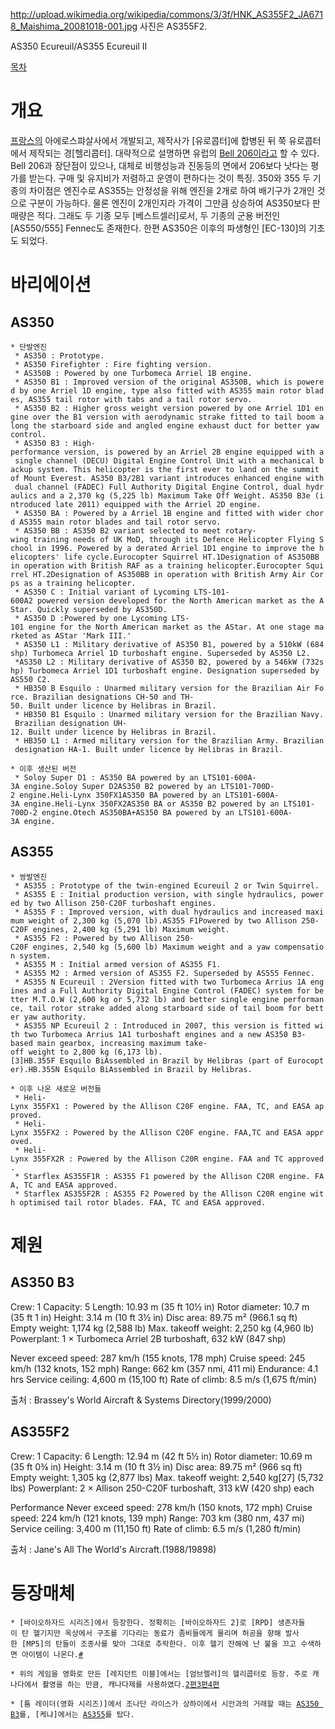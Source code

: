 http://upload.wikimedia.org/wikipedia/commons/3/3f/HNK_AS355F2_JA6718_Maishima_20081018-001.jpg
사진은 AS355F2.

AS350 Ecureuil/AS355 Ecureuil II

[[목차]]
= 개요 =
[[프랑스]]의 아에로스퍄살사에서 개발되고, 제작사가 [유로콥터]에 합병된 뒤 쭉 유로콥터에서 제작되는 경[헬리콥터]. 대략적으로 설명하면 유럽의 [[Bell 206]]이라고 할 수 있다. Bell 206과 장단점이 있으나, 대체로 비행성능과 진동등의 면에서 206보다 낫다는 평가를 받는다. 구매 및 유지비가 저렴하고 운영이 편하다는 것이 특징. 350와 355 두 기종의 차이점은 엔진수로 AS355는 안정성을 위해 엔진을 2개로 하여 배기구가 2개인 것으로 구분이 가능하다. 물론 엔진이 2개인지라 가격이 그만큼 상승하여 AS350보다 판매량은 적다. 그래도 두 기종 모두 [베스트셀러]로서, 두 기종의 군용 버전인 [AS550/555] Fennec도 존재한다. 한편 AS350은 이후의 파생형인 [EC-130]의 기초도 되었다.  

= 바리에이션 =
== AS350 ==
 * 단발엔진
  * AS350 : Prototype.
  * AS350 Firefighter : Fire fighting version.
  * AS350B : Powered by one Turbomeca Arriel 1B engine.
  * AS350 B1 : Improved version of the original AS350B, which is powered by one Arriel 1D engine, type also fitted with AS355 main rotor blades, AS355 tail rotor with tabs and a tail rotor servo.
  * AS350 B2 : Higher gross weight version powered by one Arriel 1D1 engine over the B1 version with aerodynamic strake fitted to tail boom along the starboard side and angled engine exhaust duct for better yaw control.
  * AS350 B3 : High-performance version, is powered by an Arriel 2B engine equipped with a single channel (DECU) Digital Engine Control Unit with a mechanical backup system. This helicopter is the first ever to land on the summit of Mount Everest. AS350 B3/2B1 variant introduces enhanced engine with dual channel (FADEC) Full Authority Digital Engine Control, dual hydraulics and a 2,370 kg (5,225 lb) Maximum Take Off Weight. AS350 B3e (introduced late 2011) equipped with the Arriel 2D engine.
  * AS350 BA : Powered by a Arriel 1B engine and fitted with wider chord AS355 main rotor blades and tail rotor servo.
  * AS350 BB : AS350 B2 variant selected to meet rotary-wing training needs of UK MoD, through its Defence Helicopter Flying School in 1996. Powered by a derated Arriel 1D1 engine to improve the helicopters' life cycle.Eurocopter Squirrel HT.1Designation of AS350BB in operation with British RAF as a training helicopter.Eurocopter Squirrel HT.2Designation of AS350BB in operation with British Army Air Corps as a training helicopter.
  * AS350 C : Initial variant of Lycoming LTS-101-600A2 powered version developed for the North American market as the AStar. Quickly superseded by AS350D.
  * AS350 D :Powered by one Lycoming LTS-101 engine for the North American market as the AStar. At one stage marketed as AStar 'Mark III.'
  * AS350 L1 : Military derivative of AS350 B1, powered by a 510kW (684shp) Turbomeca Arriel 1D turboshaft engine. Superseded by AS350 L2.
  *AS350 L2 : Military derivative of AS350 B2, powered by a 546kW (732shp) Turbomeca Arriel 1D1 turboshaft engine. Designation superseded by AS550 C2.
  * HB350 B Esquilo : Unarmed military version for the Brazilian Air Force. Brazilian designations CH-50 and TH-50. Built under licence by Helibras in Brazil.
  * HB350 B1 Esquilo : Unarmed military version for the Brazilian Navy. Brazilian designation UH-12. Built under licence by Helibras in Brazil.
  * HB350 L1 : Armed military version for the Brazilian Army. Brazilian designation HA-1. Built under licence by Helibras in Brazil.

 * 이후 생산된 버전
  * Soloy Super D1 : AS350 BA powered by an LTS101-600A-3A engine.Soloy Super D2AS350 B2 powered by an LTS101-700D-2 engine.Heli-Lynx 350FX1AS350 BA powered by an LTS101-600A-3A engine.Heli-Lynx 350FX2AS350 BA or AS350 B2 powered by an LTS101-700D-2 engine.Otech AS350BA+AS350 BA powered by an LTS101-600A-3A engine.

== AS355 ==
 * 쌍발엔진
  * AS355 : Prototype of the twin-engined Ecureuil 2 or Twin Squirrel.
  * AS355 E : Initial production version, with single hydraulics, powered by two Allison 250-C20F turboshaft engines.
  * AS355 F : Improved version, with dual hydraulics and increased maximum weight of 2,300 kg (5,070 lb).AS355 F1Powered by two Allison 250-C20F engines, 2,400 kg (5,291 lb) Maximum weight.
  * AS355 F2 : Powered by two Allison 250-C20F engines, 2,540 kg (5,600 lb) Maximum weight and a yaw compensation system.
  * AS355 M : Initial armed version of AS355 F1.
  * AS355 M2 : Armed version of AS355 F2. Superseded by AS555 Fennec.
  * AS355 N Ecureuil : 2Version fitted with two Turbomeca Arrius 1A engines and a Full Authority Digital Engine Control (FADEC) system for better M.T.O.W (2,600 kg or 5,732 lb) and better single engine performance, tail rotor strake added along starboard side of tail boom for better yaw authority.
  * AS355 NP Ecureuil 2 : Introduced in 2007, this version is fitted with two Turbomeca Arrius 1A1 turboshaft engines and a new AS350 B3-based main gearbox, increasing maximum take-off weight to 2,800 kg (6,173 lb).[3]HB.355F Esquilo BiAssembled in Brazil by Helibras (part of Eurocopter).HB.355N Esquilo BiAssembled in Brazil by Helibras.

 * 이후 나온 새로운 버전들
  * Heli-Lynx 355FX1 : Powered by the Allison C20F engine. FAA, TC, and EASA approved.
  * Heli-Lynx 355FX2 : Powered by the Allison C20F engine. FAA,TC and EASA approved.
  * Heli-Lynx 355FX2R : Powered by the Allison C20R engine. FAA and TC approved.
  * Starflex AS355F1R : AS355 F1 powered by the Allison C20R engine. FAA, TC and EASA approved.
  * Starflex AS355F2R : AS355 F2 Powered by the Allison C20R engine with optimised tail rotor blades. FAA, TC and EASA approved.

= 제원 =
== AS350 B3 ==
Crew: 1
Capacity: 5
Length: 10.93 m (35 ft 10½ in)
Rotor diameter: 10.7 m (35 ft 1 in)
Height: 3.14 m (10 ft 3½ in)
Disc area: 89.75 m² (966.1 sq ft)
Empty weight: 1,174 kg (2,588 lb)
Max. takeoff weight: 2,250 kg (4,960 lb)
Powerplant: 1 × Turbomeca Arriel 2B turboshaft, 632 kW (847 shp)

Never exceed speed: 287 km/h (155 knots, 178 mph)
Cruise speed: 245 km/h (132 knots, 152 mph)
Range: 662 km (357 nmi, 411 mi)
Endurance: 4.1 hrs
Service ceiling: 4,600 m (15,100 ft)
Rate of climb: 8.5 m/s (1,675 ft/min)

출처 : Brassey's World Aircraft & Systems Directory(1999/2000)

== AS355F2 ==
Crew: 1
Capacity: 6
Length: 12.94 m (42 ft 5½ in)
Rotor diameter: 10.69 m (35 ft 0¾ in)
Height: 3.14 m (10 ft 3½ in)
Disc area: 89.75 m² (966 sq ft)
Empty weight: 1,305 kg (2,877 lbs)
Max. takeoff weight: 2,540 kg[27] (5,732 lbs)
Powerplant: 2 × Allison 250-C20F turboshaft, 313 kW (420 shp) each

Performance
Never exceed speed: 278 km/h (150 knots, 172 mph)
Cruise speed: 224 km/h (121 knots, 139 mph)
Range: 703 km (380 nm, 437 mi)
Service ceiling: 3,400 m (11,150 ft)
Rate of climb: 6.5 m/s (1,280 ft/min)

출처 : Jane's All The World's Aircraft.(1988/19898)

= 등장매체 =
 * [바이오하자드 시리즈]에서 등장한다. 정확히는 [바이오하자드 2]로 [RPD] 생존자들이 탄 헬기지만 옥상에서 구조를 기다리는 동료가 좀비들에게 물리며 허공을 향해 발사한 [MP5]의 탄들이 조종사를 맞아 그대로 추락한다. 이후 헬기 잔해에 난 불을 끄고 수색하면 아이템이 나온다.[http://www.impdb.org/images/9/93/Resident_evil_2_squirrel2.jpg #]

 * 위의 게임을 영화로 만든 [레지던트 이블]에서는 [엄브렐러]의 헬리콥터로 등장. 주로 캐나다에서 촬영을 하는 만큼, 캐나다제를 사용하였다.[http://www.impdb.org/images/b/b3/Apocalypse4.jpg 2편][http://www.impdb.org/images/9/9d/Extinct2.jpg 3편][http://screencapped.net/movie/residentevil/albums/userpics/10002/reafterlife-001123.jpg 4편]

 * [툼 레이더(영화 시리즈)]에서 조나단 라이스가 상하이에서 시안과의 거래할 때는 [http://www.impdb.org/images/3/31/LCCLAS350.jpg AS350 B3]를, [케냐]에서는 [http://www.impdb.org/images/0/0f/LCCLAS355.jPg AS355]를 탔다.

